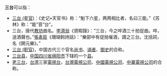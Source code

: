 '''三台'''可以指：
*[[三台_(星官)|三台 (星官)]]：《史记•天官书》称：“魁下六星，两两相比者，名曰三能。”《苏林》称：“能”音“台”。
*三台，唐代[[教坊|教坊]]曲名。[[李濟翁|李濟翁]]《資暇錄》：“三台，今之啐酒三十拍促曲。啐，送酒聲也。”[[張表臣|張表臣]]《珊瑚鉤詩話》：“樂部中有促拍催酒，謂之三台。沈括詞，名《開元樂》。”
*[[三台_(职官)|三台 (职官)]]，中国古代三个官名[[尚书|尚书]]、[[谒者|谒者]]、[[御史|御史]]的合称。
*[[三台县|三台县]]，[[中华人民共和国|中国]][[四川省|四川省]][[绵阳市|绵阳市]]下辖的一个[[县|县]]。
*[[老三台|老三台]]，[[台湾|台湾]]三家[[電視台|電視台]]，[[台灣電視公司|台灣電視公司]]、[[中國電視公司|中國電視公司]]、[[中華電視公司|中華電視公司]]的合称。
{{disambig|cat=二字亞洲相關消歧義}}